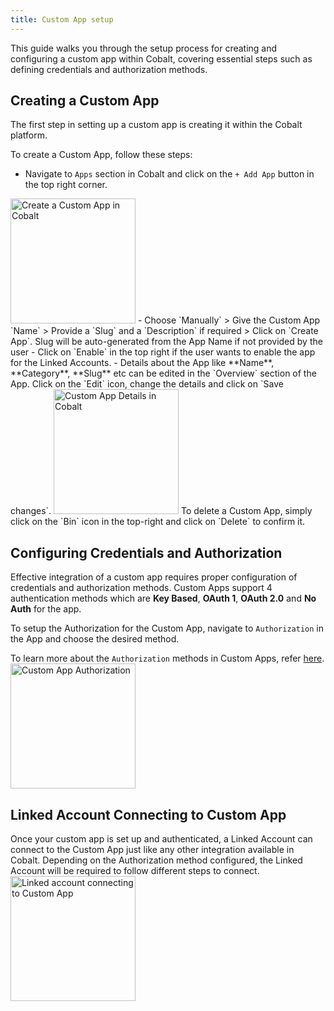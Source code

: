 ```yaml
---
title: Custom App setup
---
```

This guide walks you through the setup process for creating and configuring a custom app within Cobalt, covering essential steps such as defining credentials and authorization methods.

## Creating a Custom App
The first step in setting up a custom app is creating it within the Cobalt platform. 

To create a Custom App, follow these steps:
- Navigate to `Apps` section in Cobalt and click on the `+ Add App` button in the top right corner.
<img height="200" src="/images/Guides/Platform/custom-create.png" alt="Create a Custom App in Cobalt"/>
- Choose `Manually` > Give the Custom App `Name` > Provide a `Slug` and a `Description` if required > Click on `Create App`.
<Note>
Slug will be auto-generated from the App Name if not provided by the user
</Note>
- Click on `Enable` in the top right if the user wants to enable the app for the Linked Accounts.
- Details about the App like **Name**, **Category**, **Slug** etc can be edited in the `Overview` section of the App. Click on the `Edit` icon, change the details and click on `Save changes`.
<img height="200" src="/images/Guides/Platform/custom-details.png" alt="Custom App Details in Cobalt"/>

<Info>
To delete a Custom App, simply click on the `Bin` icon in the top-right and click on `Delete` to confirm it.
</Info>


## Configuring Credentials and Authorization
Effective integration of a custom app requires proper configuration of credentials and authorization methods. Custom Apps support 4 authentication methods which are **Key Based**, **OAuth 1**, **OAuth 2.0** and **No Auth** for the app.

To setup the Authorization for the Custom App, navigate to `Authorization` in the App and choose the desired method.

<Tip>To learn more about the `Authorization` methods in Custom Apps, refer [here](https://docs.gocobalt.io/guides/advance-concepts/about-custom-apps#authentication-methods).</Tip>
<img height="200" src="/images/Guides/Platform/key.png" alt="Custom App Authorization"/>

## Linked Account Connecting to Custom App

Once your custom app is set up and authenticated, a Linked Account can connect to the Custom App just like any other integration available in Cobalt. Depending on the Authorization method configured, the Linked Account will be required to follow different steps to connect.
<img height="200" src="/images/Guides/Platform/custom-linked.png" alt="Linked account connecting to Custom App"/>